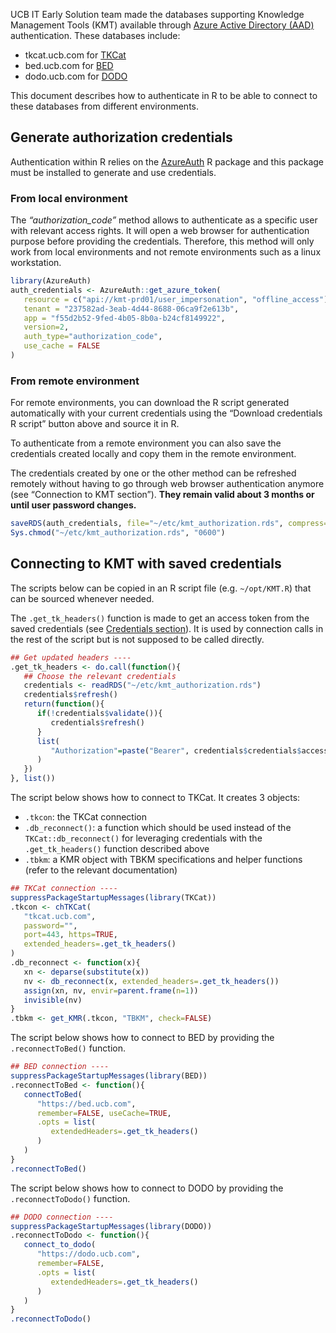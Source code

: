 
UCB IT Early Solution team made the databases
supporting Knowledge Management Tools (KMT) available
through [Azure Active Directory (AAD)](https://docs.microsoft.com/azure/active-directory/develop/)
authentication. These databases include:

- tkcat.ucb.com for [TKCat](https://patzaw.github.io/TKCat/)
- bed.ucb.com for [BED](https://patzaw.github.io/BED/)
- dodo.ucb.com for [DODO](https://github.com/Elysheba/DODO)

This document describes how to authenticate in R to be able to connect to
these databases from different environments.

## Generate authorization credentials

Authentication within R relies on
the [AzureAuth](https://cran.r-project.org/web/packages/AzureAuth/index.html)
R package and this package must be installed to generate and use credentials.

### From local environment

The *"authorization_code"* method allows to authenticate as a specific user
with relevant access rights. It will open a web browser for authentication
purpose before providing the credentials. Therefore, this method will only
work from local environments and not remote environments such as a linux
workstation.

```r
library(AzureAuth)
auth_credentials <- AzureAuth::get_azure_token(
   resource = c("api://kmt-prd01/user_impersonation", "offline_access"),
   tenant = "237582ad-3eab-4d44-8688-06ca9f2e613b",
   app = "f55d2b52-9fed-4b05-8b0a-b24cf8149922",
   version=2,
   auth_type="authorization_code",
   use_cache = FALSE
)
```

### From remote environment

For remote environments, you can download the R script generated
automatically with your current credentials using
the "Download credentials R script" button above and source it in R.

To authenticate from a remote environment you can also save the
credentials created locally and copy them in the remote environment.

The credentials created by one or the other method can be refreshed remotely
without having to go through web browser authentication anymore
(see "Connection to KMT section").
**They remain valid about 3 months or until user password changes.**

```r
saveRDS(auth_credentials, file="~/etc/kmt_authorization.rds", compress=FALSE)
Sys.chmod("~/etc/kmt_authorization.rds", "0600")
```

## Connecting to KMT with saved credentials

The scripts below can be copied in an R script file (e.g. `~/opt/KMT.R`) that
can be sourced whenever needed.

The `.get_tk_headers()` function is made to get an access token from the
saved credentials (see [Credentials section](#credentials)). It is used by
connection calls in the rest of the script but is not supposed to be called
directly.

```r
## Get updated headers ----
.get_tk_headers <- do.call(function(){
   ## Choose the relevant credentials
   credentials <- readRDS("~/etc/kmt_authorization.rds")
   credentials$refresh()
   return(function(){
      if(!credentials$validate()){
         credentials$refresh()
      }
      list(
         "Authorization"=paste("Bearer", credentials$credentials$access_token)
      )
   })
}, list())
```

The script below shows how to connect to TKCat. It creates 3 objects:

- `.tkcon`: the TKCat connection
- `.db_reconnect()`: a function which should be used instead of
the `TKCat::db_reconnect()` for leveraging credentials
with the `.get_tk_headers()` function described above
- `.tbkm`: a KMR object with TBKM specifications and helper functions
(refer to the relevant documentation)

```r
## TKCat connection ----
suppressPackageStartupMessages(library(TKCat))
.tkcon <- chTKCat(
   "tkcat.ucb.com",
   password="",
   port=443, https=TRUE,
   extended_headers=.get_tk_headers()
)
.db_reconnect <- function(x){
   xn <- deparse(substitute(x))
   nv <- db_reconnect(x, extended_headers=.get_tk_headers())
   assign(xn, nv, envir=parent.frame(n=1))
   invisible(nv)
}
.tbkm <- get_KMR(.tkcon, "TBKM", check=FALSE)
```

The script below shows how to connect to BED by providing
the `.reconnectToBed()` function.

```r
## BED connection ----
suppressPackageStartupMessages(library(BED))
.reconnectToBed <- function(){
   connectToBed(
      "https://bed.ucb.com",
      remember=FALSE, useCache=TRUE,
      .opts = list(
         extendedHeaders=.get_tk_headers()
      )
   )
}
.reconnectToBed()
```

The script below shows how to connect to DODO by providing
the `.reconnectToDodo()` function.

```r
## DODO connection ----
suppressPackageStartupMessages(library(DODO))
.reconnectToDodo <- function(){
   connect_to_dodo(
      "https://dodo.ucb.com",
      remember=FALSE,
      .opts = list(
         extendedHeaders=.get_tk_headers()
      )
   )
}
.reconnectToDodo()
```
